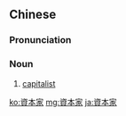{{also|资本家}}
==Chinese==
{{zh-forms|s=资本家|type=21}}

===Pronunciation===
{{zh-pron
|m=zīběnjiā
|c=zi1 bun2 gaa1
|mn=qz:chir-pún-ka/tw,xm:chu-pún-ka/zz:chu-pún-kee
|cat=n
}}

===Noun===
{{zh-noun}}
# [[capitalist]]

[[ko:資本家]]
[[mg:資本家]]
[[ja:資本家]]